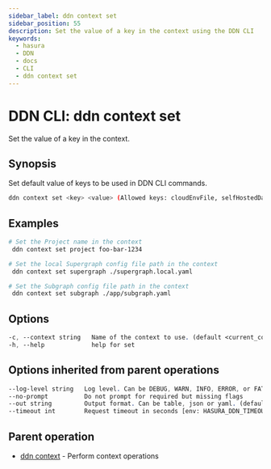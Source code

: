 ```yaml
---
sidebar_label: ddn context set
sidebar_position: 55
description: Set the value of a key in the context using the DDN CLI
keywords:
  - hasura
  - DDN
  - docs
  - CLI
  - ddn context set
---
```


# DDN CLI: ddn context set

Set the value of a key in the context.

## Synopsis

Set default value of keys to be used in DDN CLI commands.

```bash
ddn context set <key> <value> (Allowed keys: cloudEnvFile, selfHostedDataPlane, noBuildConnectors, project, supergraph, subgraph, localEnvFile) [flags]
```

## Examples

```bash
# Set the Project name in the context
 ddn context set project foo-bar-1234

# Set the local Supergraph config file path in the context
 ddn context set supergraph ./supergraph.local.yaml

# Set the Subgraph config file path in the context
 ddn context set subgraph ./app/subgraph.yaml
```

## Options

```sass
-c, --context string   Name of the context to use. (default <current_context>)
-h, --help             help for set
```

## Options inherited from parent operations

```sass
--log-level string   Log level. Can be DEBUG, WARN, INFO, ERROR, or FATAL. (default "INFO")
--no-prompt          Do not prompt for required but missing flags
--out string         Output format. Can be table, json or yaml. (default "table")
--timeout int        Request timeout in seconds [env: HASURA_DDN_TIMEOUT] (default 100)
```

## Parent operation

- [ddn context](/reference/cli/commands/ddn_context) - Perform context operations
